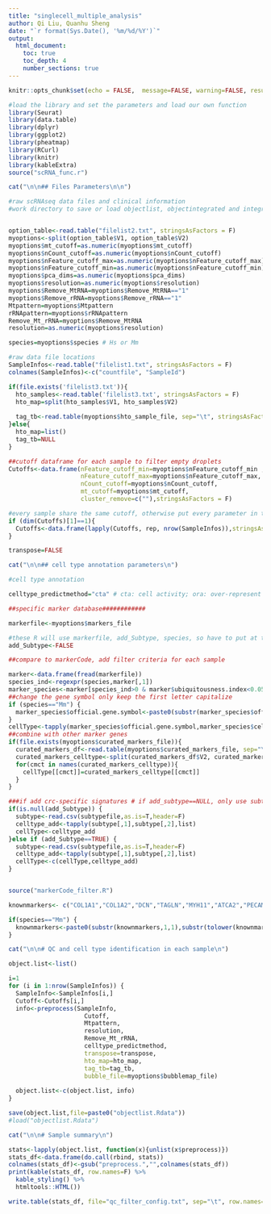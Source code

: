 ```yaml
---
title: "singlecell_multiple_analysis"
author: Qi Liu, Quanhu Sheng
date: "`r format(Sys.Date(), '%m/%d/%Y')`"
output: 
  html_document:
    toc: true
    toc_depth: 4
    number_sections: true
---
```


```r
knitr::opts_chunk$set(echo = FALSE,  message=FALSE, warning=FALSE, results = 'hide', fig.width=7, fig.height = 7,tidy = TRUE, tidy.opts = list(comment = FALSE))
```
```r
#load the library and set the parameters and load our own function
library(Seurat)
library(data.table)
library(dplyr)
library(ggplot2)
library(pheatmap)
library(RCurl)
library(knitr)
library(kableExtra)
source("scRNA_func.r")
```


```r

cat("\n\n## Files Parameters\n\n")

#raw scRNAseq data files and clinical information
#work directory to save or load objectlist, objectintegrated and integratedmarkers; the raw files are in workdir/raw


option_table<-read.table("filelist2.txt", stringsAsFactors = F)
myoptions<-split(option_table$V1, option_table$V2)
myoptions$mt_cutoff=as.numeric(myoptions$mt_cutoff)
myoptions$nCount_cutoff=as.numeric(myoptions$nCount_cutoff)
myoptions$nFeature_cutoff_max=as.numeric(myoptions$nFeature_cutoff_max)
myoptions$nFeature_cutoff_min=as.numeric(myoptions$nFeature_cutoff_min)
myoptions$pca_dims=as.numeric(myoptions$pca_dims)
myoptions$resolution=as.numeric(myoptions$resolution)
myoptions$Remove_MtRNA=myoptions$Remove_MtRNA=="1"
myoptions$Remove_rRNA=myoptions$Remove_rRNA=="1"
Mtpattern=myoptions$Mtpattern
rRNApattern=myoptions$rRNApattern
Remove_Mt_rRNA=myoptions$Remove_MtRNA
resolution=as.numeric(myoptions$resolution)

species=myoptions$species # Hs or Mm

#raw data file locations
SampleInfos<-read.table("filelist1.txt", stringsAsFactors = F)
colnames(SampleInfos)<-c("countfile", "SampleId")

if(file.exists('filelist3.txt')){
  hto_samples<-read.table('filelist3.txt', stringsAsFactors = F)
  hto_map=split(hto_samples$V1, hto_samples$V2)
  
  tag_tb<-read.table(myoptions$hto_sample_file, sep="\t", stringsAsFactors = F, header=T)
}else{
  hto_map=list()
  tag_tb=NULL
}

```
```r

##cutoff dataframe for each sample to filter empty droplets
Cutoffs<-data.frame(nFeature_cutoff_min=myoptions$nFeature_cutoff_min ,
                    nFeature_cutoff_max=myoptions$nFeature_cutoff_max,
                    nCount_cutoff=myoptions$nCount_cutoff, 
                    mt_cutoff=myoptions$mt_cutoff, 
                    cluster_remove=c(""),stringsAsFactors = F)

#every sample share the same cutoff, otherwise put every parameter in the Cutoff dataframe
if (dim(Cutoffs)[1]==1){
  Cutoffs<-data.frame(lapply(Cutoffs, rep, nrow(SampleInfos)),stringsAsFactors = F)
}

transpose=FALSE

```



```r
cat("\n\n## cell type annotation parameters\n")

#cell type annotation

celltype_predictmethod="cta" # cta: cell activity; ora: over-represent

##specific marker database############

markerfile<-myoptions$markers_file

#these R will use markerfile, add_Subtype, species, so have to put at the end
add_Subtype<-FALSE

##compare to markerCode, add filter criteria for each sample

marker<-data.frame(fread(markerfile))
species_ind<-regexpr(species,marker[,1])
marker_species<-marker[species_ind>0 & marker$ubiquitousness.index<0.05,]
##change the gene symbol only keep the first letter capitalize
if (species=="Mm") {
  marker_species$official.gene.symbol<-paste0(substr(marker_species$official.gene.symbol,1,1),substr(tolower(marker_species$official.gene.symbol),2,nchar(marker_species$official.gene.symbol)))
}
cellType<-tapply(marker_species$official.gene.symbol,marker_species$cell.type,list)
##combine with other marker genes
if(file.exists(myoptions$curated_markers_file)){
  curated_markers_df<-read.table(myoptions$curated_markers_file, sep="\t", header=F, stringsAsFactors=F)
  curated_markers_celltype<-split(curated_markers_df$V2, curated_markers_df$V1)
  for(cmct in names(curated_markers_celltype)){
    cellType[[cmct]]=curated_markers_celltype[[cmct]]
  }
}

###if add crc-specific signatures # if add_subtype==NULL, only use subtype but not markerfile
if(is.null(add_Subtype)) {
  subtype<-read.csv(subtypefile,as.is=T,header=F)
  celltype_add<-tapply(subtype[,1],subtype[,2],list)
  cellType<-celltype_add
}else if (add_Subtype==TRUE) {
  subtype<-read.csv(subtypefile,as.is=T,header=F)
  celltype_add<-tapply(subtype[,1],subtype[,2],list)
  cellType<-c(cellType,celltype_add)
}


source("markerCode_filter.R")

knownmarkers<- c("COL1A1","COL1A2","DCN","TAGLN","MYH11","ATCA2","PECAM1","CDH5","CLDN5","CD68","C1QB","LYZ2","NKAIN4","LGFBP5","CD248","WIF1","CHAD","SULT1D1","CD3D","CD3G","NKG7","CD209A","H2-AB1","H2-EB1","KCNA1","PLP1","MYL1","CD79A")

if(species=="Mm") {
  knownmarkers<-paste0(substr(knownmarkers,1,1),substr(tolower(knownmarkers),2,nchar(knownmarkers)))
}

```

```r

cat("\n\n# QC and cell type identification in each sample\n")

object.list<-list()

i=1
for (i in 1:nrow(SampleInfos)) {
  SampleInfo<-SampleInfos[i,]
  Cutoff<-Cutoffs[i,]
  info<-preprocess(SampleInfo,
                     Cutoff,
                     Mtpattern,
                     resolution, 
                     Remove_Mt_rRNA,
                     celltype_predictmethod,
                     transpose=transpose,
                     hto_map=hto_map,
                     tag_tb=tag_tb,
                     bubble_file=myoptions$bubblemap_file)
  
  object.list<-c(object.list, info)
}

save(object.list,file=paste0("objectlist.Rdata"))
#load("objectlist.Rdata")

cat("\n\n# Sample summary\n")

stats<-lapply(object.list, function(x){unlist(x$preprocess)})
stats_df<-data.frame(do.call(rbind, stats))
colnames(stats_df)<-gsub("preprocess.","",colnames(stats_df))
print(kable(stats_df, row.names=F) %>%	
  kable_styling() %>%
  htmltools::HTML())

write.table(stats_df, file="qc_filter_config.txt", sep="\t", row.names=F)

```
